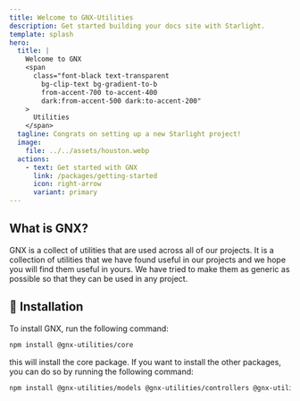 ```yaml
---
title: Welcome to GNX-Utilities
description: Get started building your docs site with Starlight.
template: splash
hero:
  title: |
    Welcome to GNX
    <span
      class="font-black text-transparent
        bg-clip-text bg-gradient-to-b
        from-accent-700 to-accent-400
        dark:from-accent-500 dark:to-accent-200"
    >
      Utilities
    </span>
  tagline: Congrats on setting up a new Starlight project!
  image:
    file: ../../assets/houston.webp
  actions:
    - text: Get started with GNX
      link: /packages/getting-started
      icon: right-arrow
      variant: primary
---
```


## What is GNX?

GNX is a collect of utilities that are used across all of our projects. It is a collection of utilities that we have found useful in our projects and we hope you will find them useful in yours. We have tried to make them as generic as possible so that they can be used in any project.

## 🔽 Installation


To install GNX, run the following command:

```sh
npm install @gnx-utilities/core
```

this will install the core package. If you want to install the other packages, you can do so by running the following command:

```sh
npm install @gnx-utilities/models @gnx-utilities/controllers @gnx-utilities/services @gnx-utilities/decorators
```


